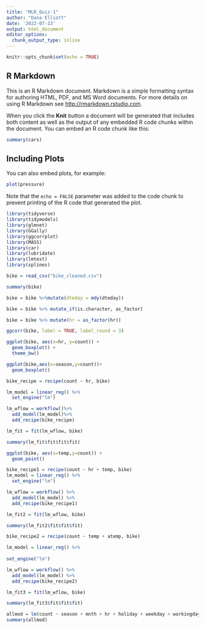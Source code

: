 ---
title: "MLR_Quiz-1"
author: "Dana Elliott"
date: '2022-07-13'
output: html_document
editor_options: 
  chunk_output_type: inline
---

```{r setup, include=FALSE}
knitr::opts_chunk$set(echo = TRUE)
```

## R Markdown

This is an R Markdown document. Markdown is a simple formatting syntax for authoring HTML, PDF, and MS Word documents. For more details on using R Markdown see <http://rmarkdown.rstudio.com>.

When you click the **Knit** button a document will be generated that includes both content as well as the output of any embedded R code chunks within the document. You can embed an R code chunk like this:

```{r cars}
summary(cars)
```

## Including Plots

You can also embed plots, for example:

```{r pressure, echo=FALSE}
plot(pressure)
```

Note that the `echo = FALSE` parameter was added to the code chunk to prevent printing of the R code that generated the plot.

```{r}
library(tidyverse)
library(tidymodels)
library(glmnet)
library(GGally)
library(ggcorrplot)
library(MASS)
library(car)
library(lubridate)
library(lmtest)
library(splines)
```

```{r}
bike = read_csv("bike_cleaned.csv")
```
```{r}
summary(bike)
```
```{r}
bike = bike %>%mutate(dteday = mdy(dteday))
```

```{r}
bike = bike %>% mutate_if(is.character, as_factor)
```

```{r}
bike = bike %>% mutate(hr = as_factor(hr))
```

```{r}
ggcorr(bike, label = TRUE, label_round = 3)
```

```{r} 
ggplot(bike, aes(x=hr, y=count)) +
  geom_boxplot() +
  theme_bw()
```
```{r}
ggplot(bike,aes(x=season,y=count))+
  geom_boxplot()
```
```{r}
bike_recipe = recipe(count ~ hr, bike)

lm_model = linear_reg() %>%
  set_engine("lm")

lm_wflow = workflow()%>%
  add_model(lm_model)%>%
  add_recipe(bike_recipe)

lm_fit = fit(lm_wflow, bike)

summary(lm_fit$fit$fit$fit)
```
```{r}
ggplot(bike, aes(x=temp,y=count)) +
  geom_point()
```
```{r}
bike_recipe1 = recipe(count ~ hr + temp, bike)
lm_model = linear_reg() %>%
  set_engine("lm")

lm_wflow = workflow() %>%
  add_model(lm_model) %>%
  add_recipe(bike_recipe1)

lm_fit2 = fit(lm_wflow, bike)

summary(lm_fit2$fit$fit$fit)
```
```{r}
bike_recipe2 = recipe(count ~ temp + atemp, bike)
```

```{r}
lm_model = linear_reg() %>%
  
set_engine("lm")

lm_wflow = workflow() %>%
  add_model(lm_model) %>%
  add_recipe(bike_recipe2)

lm_fit3 = fit(lm_wflow, bike)

summary(lm_fit3$fit$fit$fit)
```
```{r}
allmod = lm(count ~ season + mnth + hr + holiday + weekday + workingday + weathersit + temp + atemp + hum + windspeed, bike)
summary(allmod)
```

